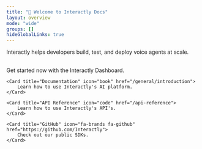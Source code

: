 ```yaml
---
title: "👋 Welcome to Interactly Docs"
layout: overview
mode: "wide"
groups: []
hideGlobalLinks: true
---
```


Interactly helps developers build, test, and deploy voice agents at scale.

<br />

<CardGroup cols={2}>
    <Card
        title="Quickstart (<5 minutes)"
        icon="clock"
        href="/quickstart/dashboard"
    >
        Get started now with the Interactly Dashboard. 
    </Card>
    
    <Card title="Documentation" icon="book" href="/general/introduction">
        Learn how to use Interactly's AI platform.
    </Card>

    <Card title="API Reference" icon="code" href="/api-reference">
        Learn how to use Interactly's API's. 
    </Card>

    <Card title="GitHub" icon="fa-brands fa-github" href="https://github.com/Interactly">
        Check out our public SDKs. 
    </Card>

</CardGroup>

